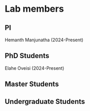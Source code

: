 # Lab members {.unnumbered}

## PI
Hemanth Manjunatha (2024-Present)

## PhD Students
Elahe Oveisi (2024-Present)

## Master Students


## Undergraduate Students